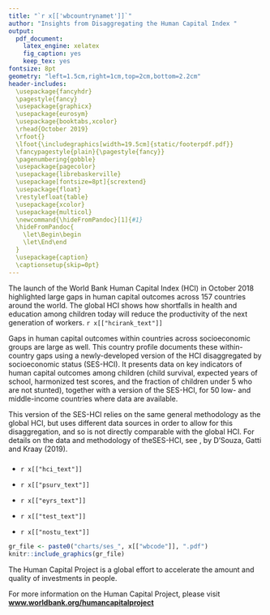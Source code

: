 ---
title: "`r x[['wbcountrynamet']]`"
author: "Insights from Disaggregating the Human Capital Index "
output: 
  pdf_document:
    latex_engine: xelatex
    fig_caption: yes
    keep_tex: yes
fontsize: 8pt
geometry: "left=1.5cm,right=1cm,top=2cm,bottom=2.2cm"
header-includes: 
  \usepackage{fancyhdr} 
  \pagestyle{fancy}
  \usepackage{graphicx} 
  \usepackage{eurosym} 
  \usepackage{booktabs,xcolor}
  \rhead{October 2019}
  \rfoot{}  
  \lfoot{\includegraphics[width=19.5cm]{static/footerpdf.pdf}} 
  \fancypagestyle{plain}{\pagestyle{fancy}} 
  \pagenumbering{gobble}
  \usepackage{pagecolor}
  \usepackage{librebaskerville}
  \usepackage[fontsize=8pt]{scrextend}
  \usepackage{float}
  \restylefloat{table}
  \usepackage{xcolor}
  \usepackage{multicol}
  \newcommand{\hideFromPandoc}[1]{#1}
  \hideFromPandoc{
    \let\Begin\begin
    \let\End\end
  }
  \usepackage{caption}
  \captionsetup{skip=0pt}    
---


\definecolor{bondiblue}{rgb}{0.0, 0.58, 0.71}
\definecolor{hciyellow}{RGB}{242, 226, 145}
\pagecolor{hciyellow!25}
\newcommand\boldblue[1]{\textcolor{bondiblue}{\textbf{#1}}}

The launch of the World Bank Human Capital Index (HCI) in October 2018 highlighted large gaps in human capital outcomes across 157 countries around the world.  The global HCI shows how shortfalls in health and education among children today will reduce the productivity of the next generation of workers. `r x[["hcirank_text"]]`

Gaps in human capital outcomes within countries across socioeconomic groups are large as well.  This country profile documents these within-country gaps using a newly-developed version of the HCI disaggregated by socioeconomic status (SES-HCI).  It presents data on key indicators of human capital outcomes among children (child survival, expected years of school, harmonized test scores, and the fraction of children under 5 who are not stunted), together with a version of the SES-HCI, for 50 low- and middle-income countries where data are available.  

This version of the SES-HCI relies on the same general methodology as the global HCI, but uses different data sources in order to allow for this disaggregation, and so is not directly comparable with the global HCI.   For details on the data and methodology of theSES-HCI, see \textit{A Socioeconomic Disaggregation of the World Bank Human Capital Index}, by D'Souza, Gatti and Kraay (2019).  

\Begin{multicols}{2}

### \boldblue{H\small{OW DO HUMAN CAPITAL OUTCOMES DIFFER BY \\*
SOCIOECONOMIC STATUS?}}

* `r x[["hci_text"]]`

* `r x[["psurv_text"]]`

* `r x[["eyrs_text"]]`

* `r x[["test_text"]]`

* `r x[["nostu_text"]]`


```{r out.width = "100%", fig.align = "right", echo=FALSE}
gr_file <- paste0("charts/ses_", x[["wbcode"]], ".pdf")
knitr::include_graphics(gr_file)
```

\vspace{-5mm}
\noindent\rule{9cm}{0.4pt}
The Human Capital Project is a global effort to accelerate the amount and quality of investments in people. 
&nbsp;

For more information on the Human Capital Project, please visit **[www.worldbank.org/humancapitalproject](https://www.worldbank.org/humancapitalproject)**

\begin{table}[H]
\begin{tabular}{ll}
\includegraphics[width=0.5cm]{static/twitter.png} & \#\textbf{invest}inPeople   \\
\end{tabular}
\end{table}
\End{multicols}
